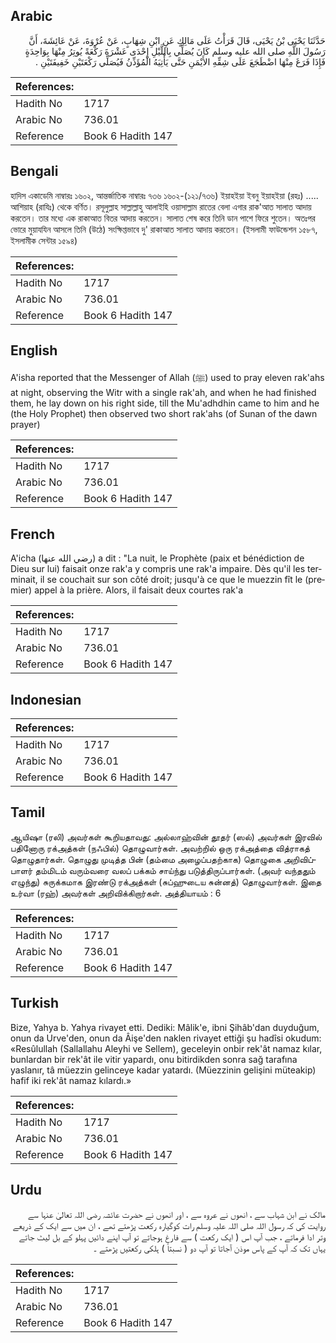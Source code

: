 ## Arabic


<div dir="rtl" lang="ar" style={{fontSize:'larger',backgroundColor:'#f8f9fa',padding:20}}>
حَدَّثَنَا يَحْيَى بْنُ يَحْيَى، قَالَ قَرَأْتُ عَلَى مَالِكٍ عَنِ ابْنِ شِهَابٍ، عَنْ عُرْوَةَ، عَنْ عَائِشَةَ، أَنَّ رَسُولَ اللَّهِ صلى الله عليه وسلم كَانَ يُصَلِّي بِاللَّيْلِ إِحْدَى عَشْرَةَ رَكْعَةً يُوتِرُ مِنْهَا بِوَاحِدَةٍ فَإِذَا فَرَغَ مِنْهَا اضْطَجَعَ عَلَى شِقِّهِ الأَيْمَنِ حَتَّى يَأْتِيَهُ الْمُؤَذِّنُ فَيُصَلِّي رَكْعَتَيْنِ خَفِيفَتَيْنِ ‏.‏
</div>
<div style={{backgroundColor:'#f8f9fa',padding:20, marginBottom: 10}}><table> <thead> <tr> <th>References:</th> <th></th> </tr> </thead> <tbody><tr><td>Hadith No</td><td>1717</td></tr><tr><td>Arabic No</td><td>736.01</td></tr><tr><td>Reference</td><td>Book 6 Hadith 147</td></tr></tbody></table></div>

## Bengali


<div dir="ltr" lang="bn" style={{fontSize:'larger',backgroundColor:'#f8f9fa',padding:20}}>
হাদিস একাডেমি নাম্বারঃ ১৬০২, আন্তর্জাতিক নাম্বারঃ ৭৩৬ ১৬০২-(১২১/৭৩৬) ইয়াহইয়া ইবনু ইয়াহইয়া (রহঃ) ..... আশিয়াহ (রাযিঃ) থেকে বর্ণিত। রসূলুল্লাহ সাল্লাল্লাহু আলাইহি ওয়াসাল্লাম রাতের বেলা এগার রাক'আত সালাত আদায় করতেন। তার মধ্যে এক রাকাআত বিতর আদায় করতেন। সালাত শেষ করে তিনি ডান পাশে ফিরে শুতেন। অতঃপর ভোরে মুয়াযযিন আসলে তিনি (উঠে) সংক্ষিপ্তভাবে দু' রাকাআত সালাত আদায় করতেন। (ইসলামী ফাউন্ডেশন ১৫৮৭, ইসলামীক সেন্টার ১৫৯৪)
</div>
<div style={{backgroundColor:'#f8f9fa',padding:20, marginBottom: 10}}><table> <thead> <tr> <th>References:</th> <th></th> </tr> </thead> <tbody><tr><td>Hadith No</td><td>1717</td></tr><tr><td>Arabic No</td><td>736.01</td></tr><tr><td>Reference</td><td>Book 6 Hadith 147</td></tr></tbody></table></div>

## English


<div dir="ltr" lang="en" style={{fontSize:'larger',backgroundColor:'#f8f9fa',padding:20}}>
A'isha reported that the Messenger of Allah (ﷺ) used to pray eleven rak'ahs at night, observing the Witr with a single rak'ah, and when he had finished them, he lay down on his right side, till the Mu'adhdhin came to him and he (the Holy Prophet) then observed two short rak'ahs (of Sunan of the dawn prayer)
</div>
<div style={{backgroundColor:'#f8f9fa',padding:20, marginBottom: 10}}><table> <thead> <tr> <th>References:</th> <th></th> </tr> </thead> <tbody><tr><td>Hadith No</td><td>1717</td></tr><tr><td>Arabic No</td><td>736.01</td></tr><tr><td>Reference</td><td>Book 6 Hadith 147</td></tr></tbody></table></div>

## French


<div dir="ltr" lang="fr" style={{fontSize:'larger',backgroundColor:'#f8f9fa',padding:20}}>
A'icha (رضي الله عنها) a dit : "La nuit, le Prophète (paix et bénédiction de Dieu sur lui) faisait onze rak'a y compris une rak'a impaire. Dès qu'il les terminait, il se couchait sur son côté droit; jusqu'à ce que le muezzin fît le (premier) appel à la prière. Alors, il faisait deux courtes rak'a
</div>
<div style={{backgroundColor:'#f8f9fa',padding:20, marginBottom: 10}}><table> <thead> <tr> <th>References:</th> <th></th> </tr> </thead> <tbody><tr><td>Hadith No</td><td>1717</td></tr><tr><td>Arabic No</td><td>736.01</td></tr><tr><td>Reference</td><td>Book 6 Hadith 147</td></tr></tbody></table></div>

## Indonesian


<div dir="ltr" lang="id" style={{fontSize:'larger',backgroundColor:'#f8f9fa',padding:20}}>

</div>
<div style={{backgroundColor:'#f8f9fa',padding:20, marginBottom: 10}}><table> <thead> <tr> <th>References:</th> <th></th> </tr> </thead> <tbody><tr><td>Hadith No</td><td>1717</td></tr><tr><td>Arabic No</td><td>736.01</td></tr><tr><td>Reference</td><td>Book 6 Hadith 147</td></tr></tbody></table></div>

## Tamil


<div dir="ltr" lang="ta" style={{fontSize:'larger',backgroundColor:'#f8f9fa',padding:20}}>
ஆயிஷா (ரலி) அவர்கள் கூறியதாவது: அல்லாஹ்வின் தூதர் (ஸல்) அவர்கள் இரவில் பதினோரு ரக்அத்கள் (நஃபில்) தொழுவார்கள். அவற்றில் ஒரு ரக்அத்தை வித்ராகத் தொழுதார்கள். தொழுது முடித்த பின் (தம்மை அழைப்பதற்காக) தொழுகை அறிவிப்பாளர் தம்மிடம் வரும்வரை வலப் பக்கம் சாய்ந்து படுத்திருப்பார்கள். (அவர் வந்ததும் எழுந்து) சுருக்கமாக இரண்டு ரக்அத்கள் (சுப்ஹுடைய சுன்னத்) தொழுவார்கள். இதை உர்வா (ரஹ்) அவர்கள் அறிவிக்கிறார்கள். அத்தியாயம் : 6
</div>
<div style={{backgroundColor:'#f8f9fa',padding:20, marginBottom: 10}}><table> <thead> <tr> <th>References:</th> <th></th> </tr> </thead> <tbody><tr><td>Hadith No</td><td>1717</td></tr><tr><td>Arabic No</td><td>736.01</td></tr><tr><td>Reference</td><td>Book 6 Hadith 147</td></tr></tbody></table></div>

## Turkish


<div dir="ltr" lang="tr" style={{fontSize:'larger',backgroundColor:'#f8f9fa',padding:20}}>
Bize, Yahya b. Yahya rivayet etti. Dediki: Mâlik'e, ibni Şihâb'dan duyduğum, onun da Urve'den, onun da Âişe'den naklen rivayet ettiği şu hadîsi okudum: «Resûlullah (Sallallahu Aleyhi ve Sellem), geceleyin onbir rek'ât namaz kılar, bunlardan bir rek'ât ile vitir yapardı, onu bitirdikden sonra sağ tarafına yaslanır, tâ müezzin gelinceye kadar yatardı. (Müezzinin gelişini müteakip) hafif iki rek'ât namaz kılardı.»
</div>
<div style={{backgroundColor:'#f8f9fa',padding:20, marginBottom: 10}}><table> <thead> <tr> <th>References:</th> <th></th> </tr> </thead> <tbody><tr><td>Hadith No</td><td>1717</td></tr><tr><td>Arabic No</td><td>736.01</td></tr><tr><td>Reference</td><td>Book 6 Hadith 147</td></tr></tbody></table></div>

## Urdu


<div dir="rtl" lang="ur" style={{fontSize:'larger',backgroundColor:'#f8f9fa',padding:20}}>
مالک نے ابن شہاب سے ، انھوں نے عروہ سے ، اور انھوں نے حضرت عائشہ رضی اللہ تعالیٰ عنہا سے روایت کی کہ رسول اللہ صلی اللہ علیہ وسلم رات کوگیارہ رکعت پڑھتے تھے ، ان میں سے ایک کے ذریعے وتر ادا فرماتے ، جب آپ اس ( ایک رکعت ) سے فارغ ہوجاتے تو آپ اپنے دائیں پہلو کے بل لیٹ جاتے یہاں تک کہ آپ کے پاس موذن آجاتا تو آپ دو ( نسبتاً ) ہلکی رکعتیں پڑھتے ۔
</div>
<div style={{backgroundColor:'#f8f9fa',padding:20, marginBottom: 10}}><table> <thead> <tr> <th>References:</th> <th></th> </tr> </thead> <tbody><tr><td>Hadith No</td><td>1717</td></tr><tr><td>Arabic No</td><td>736.01</td></tr><tr><td>Reference</td><td>Book 6 Hadith 147</td></tr></tbody></table></div>